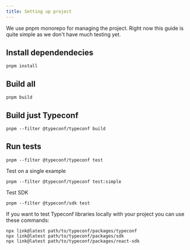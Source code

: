 ```yaml
---
title: Setting up project
---
```


We use pnpm monorepo for managing the project. Right now this guide is quite simple as we don't have much testing yet.

## Install dependendecies

```
pnpm install
```

## Build all

```
pnpm build
```

## Build just Typeconf

```
pnpm --filter @typeconf/typeconf build
```

## Run tests

```
pnpm --filter @typeconf/typeconf test
```

Test on a single example

```
pnpm --filter @typeconf/typeconf test:simple
```

Test SDK

```
pnpm --filter @typeconf/sdk test
```

If you want to test Typeconf libraries locally with your project you can use these commands:

```
npx link@latest path/to/typeconf/packages/typeconf
npx link@latest path/to/typeconf/packages/sdk
npx link@latest path/to/typeconf/packages/react-sdk
```
